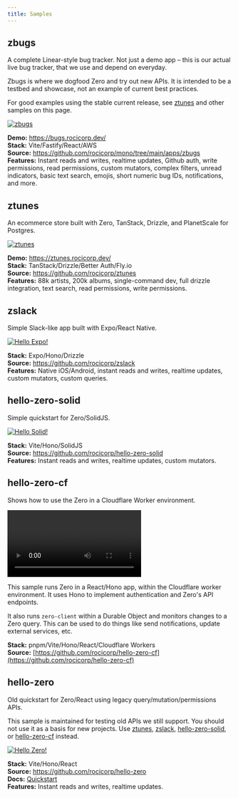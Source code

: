 ```yaml
---
title: Samples
---
```


## zbugs

A complete Linear-style bug tracker. Not just a demo app – this is our actual live bug tracker, that we use and depend on everyday.

<Note emoji="⚠️" type="warning" heading="Zbugs uses upcoming features">
  Zbugs is where we dogfood Zero and try out new APIs. It is intended to be a testbed and showcase, not an example of current best practices.

  For good examples using the stable current release, see [ztunes](#ztunes) and other samples on this page.
</Note>

<a href="https://bugs.rocicorp.dev/">
  <img
    src="/images/samples/zbugs.png"
    alt="zbugs"
    style={{border: 'none', padding: 'none'}}
  />
</a>

**Demo:** https://bugs.rocicorp.dev/<br/>
**Stack:** Vite/Fastify/React/AWS<br/>
**Source:** https://github.com/rocicorp/mono/tree/main/apps/zbugs<br/>
**Features:** Instant reads and writes, realtime updates, Github auth, write permissions, read permissions, custom mutators, complex filters, unread indicators, basic text search, emojis, short numeric bug IDs, notifications, and more.

## ztunes

An ecommerce store built with Zero, TanStack, Drizzle, and PlanetScale for Postgres.

<a href="https://ztunes.rocicorp.dev">
  <img
    src="/images/samples/ztunes.png"
    alt="ztunes"
    style={{border: 'none', padding: 'none'}}
  />
</a>

**Demo:** https://ztunes.rocicorp.dev/<br/>
**Stack:** TanStack/Drizzle/Better Auth/Fly.io<br/>
**Source:** https://github.com/rocicorp/ztunes<br/>
**Features:** 88k artists, 200k albums, single-command dev, full drizzle integration, text search, read permissions, write permissions.

## zslack

Simple Slack-like app built with Expo/React Native.

<a href="https://github.com/rocicorp/zslack">
  <img
    src="/images/samples/zslack.jpg"
    alt="Hello Expo!"
    style={{border: 'none', padding: 'none'}}
  />
</a>

**Stack:** Expo/Hono/Drizzle<br/>
**Source:** https://github.com/rocicorp/zslack<br/>
**Features:** Native iOS/Android, instant reads and writes, realtime updates, custom mutators, custom queries.

## hello-zero-solid

Simple quickstart for Zero/SolidJS.

<a href="https://github.com/rocicorp/hello-zero-solid">
  <img
    src="/images/samples/hello-zero-solid.png"
    alt="Hello Solid!"
    style={{border: 'none', padding: 'none'}}
  />
</a>

**Stack:** Vite/Hono/SolidJS<br/>
**Source:** https://github.com/rocicorp/hello-zero-solid<br/>
**Features:** Instant reads and writes, realtime updates, custom mutators.

## hello-zero-cf

Shows how to use the Zero in a Cloudflare Worker environment.

<Video
  src="https://d2nzlypqdo5xbb.cloudfront.net/video/hello-zero-do.mp4"
  alt="hello-zero-do demo"
/>

This sample runs Zero in a React/Hono app, within the Cloudflare worker environment. It uses Hono to implement authentication and Zero's API endpoints.

It also runs `zero-client` within a Durable Object and monitors changes to a Zero query. This can be used to do things like send notifications, update external services, etc.

**Stack:** pnpm/Vite/Hono/React/Cloudflare Workers<br/>
**Source:** [https://github.com/rocicorp/hello-zero-cf](https://github.com/rocicorp/hello-zero-cf)

## hello-zero

Old quickstart for Zero/React using legacy query/mutation/permissions APIs.

This sample is maintained for testing old APIs we still support. You should not use it as a basis for new projects. Use [ztunes](#ztunes), [zslack](#zslack), [hello-zero-solid](#hello-zero-solid), or [hello-zero-cf](#hello-zero-cf) instead.

<a href="https://github.com/rocicorp/hello-zero">
  <img
    src="/images/samples/quickstart.png"
    alt="Hello Zero!"
    style={{border: 'none', padding: 'none'}}
  />
</a>

**Stack:** Vite/Hono/React<br/>
**Source:** https://github.com/rocicorp/hello-zero<br/>
**Docs:** [Quickstart](/docs/quickstart)<br/>
**Features:** Instant reads and writes, realtime updates.
